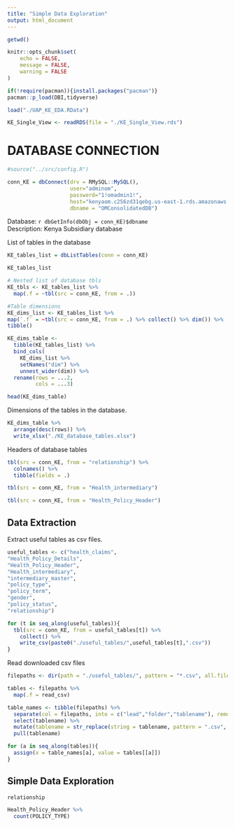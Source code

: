 ```yaml
---
title: "Simple Data Exploration"
output: html_document
---
```



```r
getwd()
```

```r
knitr::opts_chunk$set(
	echo = FALSE,
	message = FALSE,
	warning = FALSE
)
```

```r
if(!require(pacman)){install.packages("pacman")}
pacman::p_load(DBI,tidyverse)
```


```r
load("./UAP_KE_EDA.RData")
```

```r
KE_Single_View <- readRDS(file = "./KE_Single_View.rds")
```

# DATABASE CONNECTION

```r
#source("../src/config.R")
```

```r
conn_KE = dbConnect(drv = RMySQL::MySQL(),
                    user="adminom",
                    password="1!omadmin1!",
                    host="kenyaom.c256zd31qebg.us-east-1.rds.amazonaws.com",
                    dbname = "OMConsolidatedDB")
```


Database: `r dbGetInfo(dbObj = conn_KE)$dbname` <br> Description: Kenya Subsidiary database

List of tables in the database

```r
KE_tables_list = dbListTables(conn = conn_KE)

KE_tables_list
```


```r
# Nested list of database tbls
KE_tbls <- KE_tables_list %>% 
  map(.f = ~tbl(src = conn_KE, from = .))
```


```r
#Table dimensions
KE_dims_list <- KE_tables_list %>%
map(`.f` = ~tbl(src = conn_KE, from = .) %>% collect() %>% dim()) %>% 
tibble()
```

```r
KE_dims_table <- 
  tibble(KE_tables_list) %>% 
  bind_cols(
    KE_dims_list %>% 
    setNames("dim") %>% 
    unnest_wider(dim)) %>% 
  rename(rows = ...2,
         cols = ...3)

head(KE_dims_table)
```

Dimensions of the tables in the database.

```r
KE_dims_table %>% 
  arrange(desc(rows)) %>% 
  write_xlsx("./KE_database_tables.xlsx")
```


Headers of database tables
```r
tbl(src = conn_KE, from = "relationship") %>% 
  colnames() %>% 
  tibble(fields = .)
```

```r
tbl(src = conn_KE, from = "Health_intermediary")
```


```r
tbl(src = conn_KE, from = "Health_Policy_Header")
```

## Data Extraction

Extract useful tables as csv files.

```r
useful_tables <- c("health_claims",
"Health_Policy_Details",
"Health_Policy_Header",
"Health_intermediary",
"intermediary_master",
"policy_type",
"policy_term",
"gender",
"policy_status",
"relationship")
```


```r
for (t in seq_along(useful_tables)){
  tbl(src = conn_KE, from = useful_tables[t]) %>% 
    collect() %>% 
    write_csv(paste0("./useful_tables/",useful_tables[t],".csv"))
}
```

Read downloaded csv files

```r
filepaths <- dir(path = "./useful_tables/", pattern = "*.csv", all.files = FALSE, full.names = TRUE, ignore.case = TRUE)
```


```r
tables <- filepaths %>% 
  map(.f = read_csv)
```


```r
table_names <- tibble(filepaths) %>% 
  separate(col = filepaths, into = c("lead","folder","tablename"), remove = FALSE, sep = "/") %>% 
  select(tablename) %>% 
  mutate(tablename = str_replace(string = tablename, pattern = ".csv", replacement = "")) %>% 
  pull(tablename)
```


```r
for (a in seq_along(tables)){
  assign(x = table_names[a], value = tables[[a]])
}
```

## Simple Data Exploration

```r
relationship
```

```r
Health_Policy_Header %>% 
  count(POLICY_TYPE)
```